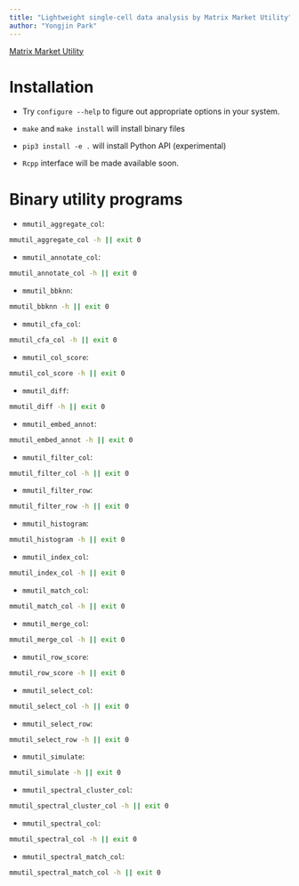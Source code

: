 ```yaml
---
title: "Lightweight single-cell data analysis by Matrix Market Utility"
author: "Yongjin Park"
---
```


[Matrix Market Utility](https://github.com/ypark/mmutil)

# Installation

* Try `configure --help` to figure out appropriate options in your system.

* `make` and `make install` will install binary files

* `pip3 install -e .` will install Python API (experimental)

* `Rcpp` interface will be made available soon.

# Binary utility programs

* `mmutil_aggregate_col`:

```sh
mmutil_aggregate_col -h || exit 0
```

* `mmutil_annotate_col`:

```sh
mmutil_annotate_col -h || exit 0
```

* `mmutil_bbknn`:

```sh
mmutil_bbknn -h || exit 0
```

* `mmutil_cfa_col`:

```sh
mmutil_cfa_col -h || exit 0
```

* `mmutil_col_score`:

```sh
mmutil_col_score -h || exit 0
```

* `mmutil_diff`:

```sh
mmutil_diff -h || exit 0
```

* `mmutil_embed_annot`:

```sh
mmutil_embed_annot -h || exit 0
```

* `mmutil_filter_col`:

```sh
mmutil_filter_col -h || exit 0
```

* `mmutil_filter_row`:

```sh
mmutil_filter_row -h || exit 0
```

* `mmutil_histogram`:

```sh
mmutil_histogram -h || exit 0
```

* `mmutil_index_col`:

```sh
mmutil_index_col -h || exit 0
```

* `mmutil_match_col`:

```sh
mmutil_match_col -h || exit 0
```

* `mmutil_merge_col`:

```sh
mmutil_merge_col -h || exit 0
```

* `mmutil_row_score`:

```sh
mmutil_row_score -h || exit 0
```

* `mmutil_select_col`:

```sh
mmutil_select_col -h || exit 0
```

* `mmutil_select_row`:

```sh
mmutil_select_row -h || exit 0
```

* `mmutil_simulate`:

```sh
mmutil_simulate -h || exit 0
```

* `mmutil_spectral_cluster_col`:

```sh
mmutil_spectral_cluster_col -h || exit 0
```

* `mmutil_spectral_col`:

```sh
mmutil_spectral_col -h || exit 0
```

* `mmutil_spectral_match_col`:

```sh
mmutil_spectral_match_col -h || exit 0
```


